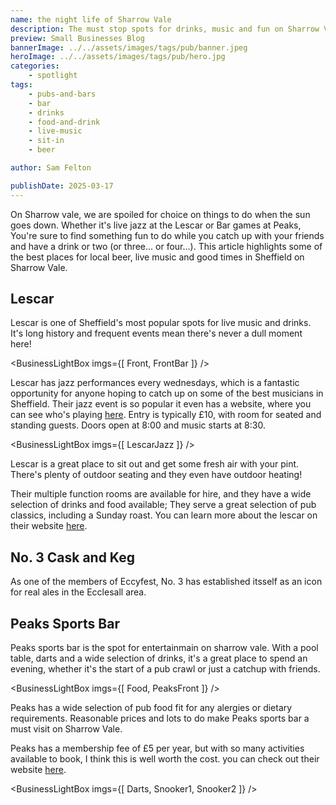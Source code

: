 ```yaml
---
name: the night life of Sharrow Vale
description: The must stop spots for drinks, music and fun on Sharrow Vale.
preview: Small Businesses Blog
bannerImage: ../../assets/images/tags/pub/banner.jpeg
heroImage: ../../assets/images/tags/pub/hero.jpg
categories:
    - spotlight
tags:
    - pubs-and-bars
    - bar
    - drinks
    - food-and-drink
    - live-music
    - sit-in
    - beer

author: Sam Felton

publishDate: 2025-03-17
---
```



On Sharrow vale, we are spoiled for choice on things to do when the sun goes down. Whether it's live jazz 
at the Lescar or Bar games at Peaks, You're sure to find something fun to do while you catch up 
with your friends and have a drink or two (or three... or four...). This article highlights some of the best 
places for local beer, live music and good times in Sheffield on Sharrow Vale.

## Lescar

Lescar is one of Sheffield's most popular spots for live music and drinks. It's long history and frequent events 
mean there's never a dull moment here!


<BusinessLightBox imgs={[
    Front,
    FrontBar
    ]}
/>

Lescar has jazz performances every wednesdays, which is a fantastic opportunity for anyone hoping to catch up on some of 
the best musicians in Sheffield. Their jazz event is so popular it even has a website, where you can see who's playing 
[here](http://www.jazzatthelescar.com/). Entry is typically £10, with room for seated and standing guests. Doors open at 8:00 
and music starts at 8:30.


<BusinessLightBox imgs={[
    LescarJazz
    ]}
/>

Lescar is a great place to sit out and get some fresh air with your pint. There's plenty of outdoor seating and they 
even have outdoor heating!

Their multiple function rooms are available for hire, and they have a wide selection of drinks and food available; They 
serve a great selection of pub classics, including a Sunday roast. You can learn more about the lescar on their website 
[here](https://www.thelescarhuntersbar.co.uk/).

## No. 3 Cask and Keg

As one of the members of Eccyfest, No. 3 has established itsself as an icon for real ales in the Ecclesall area.

<ProsConsList listing="cask-and-keg"/>

<BusinessTags businessKey="cask-and-keg"/>

## Peaks Sports Bar

Peaks sports bar is the spot for entertainmain on sharrow vale. With a pool table, darts 
and a wide selection of drinks, it's a great place to spend an evening, whether it's the 
start of a pub crawl or just a catchup with friends.


<BusinessLightBox imgs={[
    Food,
    PeaksFront
    ]}
/>

Peaks has a wide selection of pub food fit for any alergies or dietary requirements. 
Reasonable prices and lots to do make Peaks sports bar a must visit on Sharrow Vale.

Peaks has a membership fee of £5 per year, but with so many activities available to book,
I think this is well worth the cost. you can check out their website [here](https://www.peakssportsbar.com/).



<BusinessLightBox imgs={[
    Darts,
    Snooker1,
    Snooker2
    ]}
/>

<BusinessTags businessKey="peaks-sports-bar"/>


